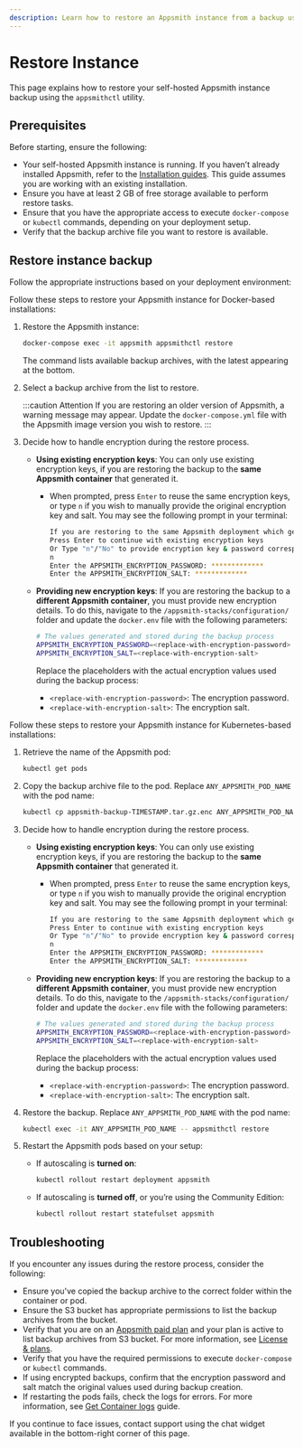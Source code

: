 ```yaml
---
description: Learn how to restore an Appsmith instance from a backup using the `appsmithctl` command-line utility.
---
```



# Restore Instance

This page explains how to restore your self-hosted Appsmith instance backup using the `appsmithctl` utility.

## Prerequisites

Before starting, ensure the following:

- Your self-hosted Appsmith instance is running. If you haven’t already installed Appsmith, refer to the [Installation guides](/getting-started/setup/installation-guides). This guide assumes you are working with an existing installation.
- Ensure you have at least 2 GB of free storage available to perform restore tasks.
- Ensure that you have the appropriate access to execute `docker-compose` or `kubectl` commands, depending on your deployment setup.
- Verify that the backup archive file you want to restore is available.

## Restore instance backup

Follow the appropriate instructions based on your deployment environment:

<Tabs queryString="current-command-type">

<TabItem label="Docker" value="docker-commands">

Follow these steps to restore your Appsmith instance for Docker-based installations:

1. Restore the Appsmith instance:

   ```bash
   docker-compose exec -it appsmith appsmithctl restore
   ```

   The command lists available backup archives, with the latest appearing at the bottom.

2. Select a backup archive from the list to restore.

   <ZoomImage src="/img/restore-appsmith-instance.png" alt="Select a backup archive while restoring Appsmith instance" caption="Select a backup archive while restoring Appsmith instance" />

   :::caution Attention
   If you are restoring an older version of Appsmith, a warning message may appear. Update the `docker-compose.yml` file with the Appsmith image version you wish to restore.
   :::

3. Decide how to handle encryption during the restore process.

   <ZoomImage src="/img/restore-appsmith-instance-encryption.png" alt="Option to use existing encryption values" caption="Option to use existing encryption values" />

   - **Using existing encryption keys**: You can only use existing encryption keys, if you are restoring the backup to the **same Appsmith container** that generated it.  
     - When prompted, press `Enter` to reuse the same encryption keys, or type `n` if you wish to manually provide the original encryption key and salt. You may see the following prompt in your terminal:

       ```bash
       If you are restoring to the same Appsmith deployment which generated the backup archive, you can use the existing encryption keys on the instance.
       Press Enter to continue with existing encryption keys
       Or Type "n"/"No" to provide encryption key & password corresponding to the original Appsmith instance that is being restored.
       n
       Enter the APPSMITH_ENCRYPTION_PASSWORD: *************
       Enter the APPSMITH_ENCRYPTION_SALT: *************
       ```

   - **Providing new encryption keys**: If you are restoring the backup to a **different Appsmith container**, you must provide new encryption details. To do this, navigate to the `/appsmith-stacks/configuration/` folder and update the `docker.env` file with the following parameters:

       ```bash
       # The values generated and stored during the backup process
       APPSMITH_ENCRYPTION_PASSWORD=<replace-with-encryption-password>
       APPSMITH_ENCRYPTION_SALT=<replace-with-encryption-salt>
       ```

       Replace the placeholders with the actual encryption values used during the backup process:
       - `<replace-with-encryption-password>`: The encryption password.  
       - `<replace-with-encryption-salt>`: The encryption salt.  
</TabItem>

<TabItem label="Kubernetes" value="kubernetes-commands">

Follow these steps to restore your Appsmith instance for Kubernetes-based installations:

1. Retrieve the name of the Appsmith pod:

   ```bash
   kubectl get pods
   ```

2. Copy the backup archive file to the pod. Replace `ANY_APPSMITH_POD_NAME` with the pod name:

     ```bash
     kubectl cp appsmith-backup-TIMESTAMP.tar.gz.enc ANY_APPSMITH_POD_NAME:/appsmith-stacks/data/backup/
     ```

3. Decide how to handle encryption during the restore process.

   - **Using existing encryption keys**: You can only use existing encryption keys, if you are restoring the backup to the **same Appsmith container** that generated it.  
     - When prompted, press `Enter` to reuse the same encryption keys, or type `n` if you wish to manually provide the original encryption key and salt. You may see the following prompt in your terminal:

       ```bash
       If you are restoring to the same Appsmith deployment which generated the backup archive, you can use the existing encryption keys on the instance.
       Press Enter to continue with existing encryption keys
       Or Type "n"/"No" to provide encryption key & password corresponding to the original Appsmith instance that is being restored.
       n
       Enter the APPSMITH_ENCRYPTION_PASSWORD: *************
       Enter the APPSMITH_ENCRYPTION_SALT: *************
       ```

   - **Providing new encryption keys**: If you are restoring the backup to a **different Appsmith container**, you must provide new encryption details. To do this, navigate to the `/appsmith-stacks/configuration/` folder and update the `docker.env` file with the following parameters:

       ```bash
       # The values generated and stored during the backup process
       APPSMITH_ENCRYPTION_PASSWORD=<replace-with-encryption-password>
       APPSMITH_ENCRYPTION_SALT=<replace-with-encryption-salt>
       ```
       Replace the placeholders with the actual encryption values used during the backup process:
       - `<replace-with-encryption-password>`: The encryption password.  
       - `<replace-with-encryption-salt>`: The encryption salt.  

4. Restore the backup. Replace `ANY_APPSMITH_POD_NAME` with the pod name:

   ```bash
   kubectl exec -it ANY_APPSMITH_POD_NAME -- appsmithctl restore
   ```

5. Restart the Appsmith pods based on your setup:

   - If autoscaling is **turned on**:

     ```bash
     kubectl rollout restart deployment appsmith
     ```

   - If autoscaling is **turned off**, or you’re using the Community Edition:

     ```bash
     kubectl rollout restart statefulset appsmith
     ```

</TabItem>

</Tabs>

## Troubleshooting

If you encounter any issues during the restore process, consider the following:

- Ensure you've copied the backup archive to the correct folder within the container or pod.
- Ensure the S3 bucket has appropriate permissions to list the backup archives from the bucket.
- Verify that you are on an [Appsmith paid plan](https://www.appsmith.com/pricing) and your plan is active to list backup archives from S3 bucket. For more information, see [License & plans](/getting-started/setup/instance-configuration/admin-settings#license--plans).
- Verify that you have the required permissions to execute `docker-compose` or `kubectl` commands.
- If using encrypted backups, confirm that the encryption password and salt match the original values used during backup creation.
- If restarting the pods fails, check the logs for errors. For more information, see [Get Container logs](/getting-started/setup/instance-management/how-to-get-container-logs) guide.

If you continue to face issues, contact support using the chat widget available in the bottom-right corner of this page.